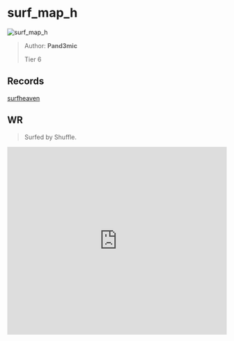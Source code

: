 
# surf_map_h

![surf_map_h](https://raw.githubusercontent.com/Sayt123/SurfMapPics/Maps-and-bonuses/csgo/surf_map_h.jpg)

> Author: **Pand3mic**
>
> Tier 6

## Records

[surfheaven](https://surfheaven.eu/map/surf_map_h)

## WR

> Surfed by Shuffle.

<iframe
width="100%"
height="430"
src="https://www.youtube.com/embed/sg_7vNu9MZY"
frameborder="0"
allow="accelerometer; autoplay; clipboard-write; encrypted-media; gyroscope; picture-in-picture"
allowFullScreen
/>

```md

[Surf Timer] - http://bitch.bv/buffle finished in 01:18:95 (WR -00:01:93). Improving by 00:02:56
[Surf Timer] - http://bitch.bv/buffle beat the map record! Rank: 1/159

Previous WR holder: Draph


```
                